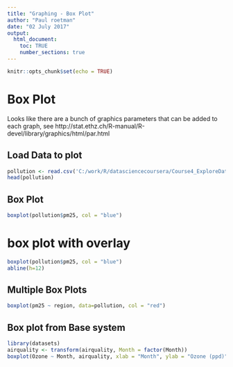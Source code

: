 ```yaml
---
title: "Graphing - Box Plot"
author: "Paul roetman"
date: "02 July 2017"
output: 
  html_document:
    toc: TRUE
    number_sections: true
---
```



```r
knitr::opts_chunk$set(echo = TRUE)
```

# Box Plot

Looks like there are a bunch of graphics parameters that can be added to each graph, see http://stat.ethz.ch/R-manual/R-devel/library/graphics/html/par.html

## Load Data to plot
```r

pollution <- read.csv('C:/work/R/datasciencecoursera/Course4_ExploreData/Week1/avgpm25.csv', colClasses = c('numeric','character','factor','numeric','numeric'))
head(pollution)

```

## Box Plot

```r
boxplot(pollution$pm25, col = "blue")
```

# box plot with overlay

```r
boxplot(pollution$pm25, col = "blue")
abline(h=12)
```

## Multiple Box Plots

```r
boxplot(pm25 ~ region, data=pollution, col = "red")
```

## Box plot from Base system

```r
library(datasets)
airquality <- transform(airquality, Month = factor(Month))
boxplot(Ozone ~ Month, airquality, xlab = "Month", ylab = "Ozone (ppd)")
```

